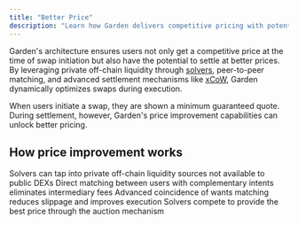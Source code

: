 ```yaml
---
title: "Better Price"
description: "Learn how Garden delivers competitive pricing with potential for improvement during execution"
---
```


Garden's architecture ensures users not only get a competitive price at the time of swap initiation but also have the potential to settle at better prices. By leveraging private off-chain liquidity through [solvers](/home/fundamentals/introduction/solvers), peer-to-peer matching, and advanced settlement mechanisms like [xCoW](/home/fundamentals/how-it-works/cross-chain-coincidence-of-wants-xcow), Garden dynamically optimizes swaps during execution.

<Tip>
When users initiate a swap, they are shown a minimum guaranteed quote. During settlement, however, Garden's price improvement capabilities can unlock better pricing.
</Tip>

## How price improvement works

<CardGroup cols={2}>
  <Card title="Private Liquidity Access" icon="lock">
    Solvers can tap into private off-chain liquidity sources not available to public DEXs
  </Card>
  <Card title="Peer-to-peer Matching" icon="handshake">
    Direct matching between users with complementary intents eliminates intermediary fees
  </Card>
  <Card title="xCoW Optimization" icon="arrow-trend-up">
    Advanced coincidence of wants matching reduces slippage and improves execution
  </Card>
  <Card title="Competitive Auction" icon="gavel">
    Solvers compete to provide the best price through the auction mechanism
  </Card>
</CardGroup> 